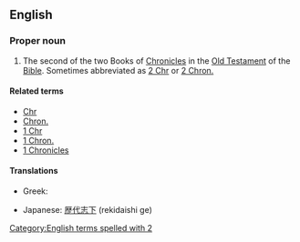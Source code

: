{{book of the Bible|Books of Chronicles}}

==English==

===Proper noun===
{{en-proper noun}}

# {{biblical}} The second of the two Books of [[Chronicles]] in the [[Old Testament]] of the [[Bible]]. Sometimes abbreviated as [[2 Chr]] or [[2 Chron.]]

====Related terms====
*[[Chr]]
*[[Chron.]]
*[[1 Chr]]
*[[1 Chron.]]
*[[1 Chronicles]]

====Translations====
{{trans-top|book of the Bible}}
*Greek: {{t-|el|Β' Παραλειπομένων||tr=B Paraleipoménon|sc=Grek}}
{{trans-mid}}
*Japanese: [[歴代志下]] (rekidaishi ge)
{{trans-bottom}}

[[Category:English terms spelled with 2]]